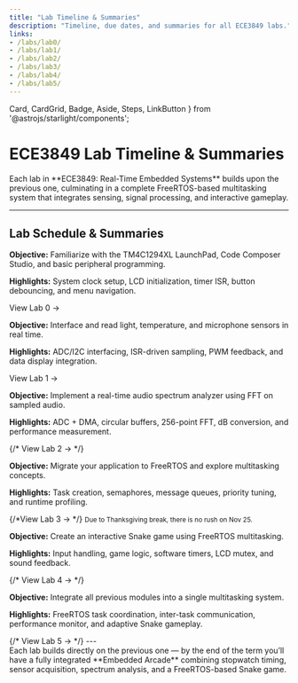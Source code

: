 ```yaml
---
title: "Lab Timeline & Summaries"
description: "Timeline, due dates, and summaries for all ECE3849 labs."
links:
- /labs/lab0/
- /labs/lab1/
- /labs/lab2/
- /labs/lab3/
- /labs/lab4/
- /labs/lab5/
---
```


  Card,
  CardGrid,
  Badge,
  Aside,
  Steps,
  LinkButton
} from '@astrojs/starlight/components';

# ECE3849 Lab Timeline & Summaries

<Aside type="note" title="Overview">
  Each lab in **ECE3849: Real-Time Embedded Systems** builds upon the previous one,
  culminating in a complete FreeRTOS-based multitasking system that integrates sensing,
  signal processing, and interactive gameplay.
</Aside>

---

## Lab Schedule & Summaries

<CardGrid stagger>

  <Card title="Lab 0 – Stopwatch & Graphical Menu" icon="seti:clock">
    <Badge text="Due Oct 29" variant="success" size="medium" />
    <p><strong>Objective:</strong> Familiarize with the TM4C1294XL LaunchPad, Code Composer Studio,
    and basic peripheral programming.</p>
    <p><strong>Highlights:</strong> System clock setup, LCD initialization, timer ISR, button debouncing,
    and menu navigation.</p>
  <LinkButton href="/labs/lab0/" target="_blank">View Lab 0 →</LinkButton>
  </Card>

  <Card title="Lab 1 – Sensor Hub (Light, Temp, Sound)" icon="sun">
    <Badge text="Due Nov 5" variant="success" size="medium" />
    <p><strong>Objective:</strong> Interface and read light, temperature, and microphone sensors in real time.</p>
    <p><strong>Highlights:</strong> ADC/I2C interfacing, ISR-driven sampling, PWM feedback,
    and data display integration.</p>
  <LinkButton href="/labs/lab1/" target="_blank">View Lab 1 →</LinkButton>
  </Card>

  <Card title="Lab 2 – 8-Band Spectrum Analyzer" icon="seti:audio">
    <Badge text="Due Nov 12" variant="note" size="medium" />
    <p><strong>Objective:</strong> Implement a real-time audio spectrum analyzer using FFT on sampled audio.</p>
    <p><strong>Highlights:</strong> ADC + DMA, circular buffers, 256-point FFT, dB conversion,
    and performance measurement.</p>
  {/* <LinkButton href="/labs/lab2/" target="_blank">View Lab 2 →</LinkButton> */}
  </Card>

  <Card title="Lab 3 – Migration to FreeRTOS" icon="document">
    <Badge text="Due Nov 19" variant="note" size="medium" />
    <p><strong>Objective:</strong> Migrate your application to FreeRTOS and explore multitasking concepts.</p>
    <p><strong>Highlights:</strong> Task creation, semaphores, message queues, priority tuning,
    and runtime profiling.</p>
  {/*<LinkButton href="/labs/lab3/" target="_blank">View Lab 3 →</LinkButton> */}
  </Card>

  <Card title="Lab 4 – RTOS Snake Game" icon="rocket">
    <Badge text="Due Dec 1" variant="caution" size="medium" />
    <small>Due to Thanksgiving break, there is no rush on Nov 25.</small>
    <p><strong>Objective:</strong> Create an interactive Snake game using FreeRTOS multitasking.</p>
    <p><strong>Highlights:</strong> Input handling, game logic, software timers, LCD mutex, and sound feedback.</p>
  {/* <LinkButton href="/labs/lab4/" target="_blank">View Lab 4 →</LinkButton> */}
  </Card>

  <Card title="Lab 5 – Final System Integration" icon="laptop">
    <Badge text="Due Dec 10" variant="danger" size="medium" />
    <p><strong>Objective:</strong> Integrate all previous modules into a single multitasking system.</p>
    <p><strong>Highlights:</strong> FreeRTOS task coordination, inter-task communication, performance monitor,
    and adaptive Snake gameplay.</p>
  {/* <LinkButton href="/labs/lab5/" target="_blank">View Lab 5 →</LinkButton> */}
  </Card>

</CardGrid>
---

<Aside type="tip" title="Pro Tip">
  Each lab builds directly on the previous one — by the end of the term you’ll have a fully integrated
  **Embedded Arcade** combining stopwatch timing, sensor acquisition, spectrum analysis,
  and a FreeRTOS-based Snake game.
</Aside>
